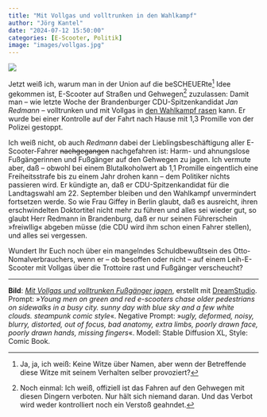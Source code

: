```yaml
---
title: "Mit Vollgas und volltrunken in den Wahlkampf"
author: "Jörg Kantel"
date: "2024-07-12 15:50:00"
categories: [E-Scooter, Politik]
image: "images/vollgas.jpg"
---
```


[![](images/vollgas-b.jpg)](https://www.flickr.com/photos/schockwellenreiter/53852240385/)

Jetzt weiß ich, warum man in der Union auf die beSCHEUERte[^1] Idee gekommen ist, E-Scooter auf Straßen und Gehwegen[^2] zuzulassen: Damit man -- wie letzte Woche der Brandenburger CDU-Spitzenkandidat *Jan Redmann* -- volltrunken und mit Vollgas in [den Wahlkampf rasen](https://www.rbb24.de/politik/beitrag/2024/07/redmann-cdu-brandenburg-betrunken-e-scooter.html) kann. Er wurde bei einer Kontrolle auf der Fahrt nach Hause mit 1,3&nbsp;Promille von der Polizei gestoppt.

[^1]: Ja, ja, ich weiß: Keine Witze über Namen, aber wenn der Betreffende diese Witze mit seinem Verhalten selber provoziert?
[^2]: Noch einmal: Ich weiß, offiziell ist das Fahren auf den Gehwegen mit diesen Dingern verboten. Nur hält sich niemand daran. Und das Verbot wird weder kontrolliert noch ein Verstoß geahndet.

Ich weiß nicht, ob auch *Redmann* dabei der Lieblingsbeschäftigung aller E-Scooter-Fahrer ~~nachgegangen~~ nachgefahren ist: Harm- und ahnungslose Fußgängerinnen und Fußgänger auf den Gehwegen zu jagen. Ich vermute aber, daß -- obwohl bei einem Blutalkoholwert ab 1,1&nbsp;Promille eingentlich eine Freiheitsstrafe bis zu einem Jahr drohen kann -- dem Politiker nichts passieren wird. Er kündigte an, daß er CDU-Spitzenkandidat für die Landtagswahl am 22.&nbsp;September bleiben und den Wahlkampf unvermindert fortsetzen werde. So wie Frau Giffey in Berlin glaubt, daß es ausreicht, ihren erschwindelten Doktortitel nicht mehr zu führen und alles sei wieder gut, so glaubt Herr Redmann in Brandenburg, daß er nur seinen Führerschein »freiwllig« abgeben müsse (die CDU wird ihm schon einen Fahrer stellen), und alles sei vergessen.

Wundert Ihr Euch noch über ein mangelndes Schuldbewußtsein des Otto-Nomalverbrauchers, wenn er -- ob besoffen oder nicht -- auf einem Leih-E-Scooter mit Vollgas über die Trottoire rast und Fußgänger verscheucht?

---

**Bild**: *[Mit Vollgas und volltrunken Fußgänger jagen](https://www.flickr.com/photos/schockwellenreiter/53852240385/)*, erstellt mit [DreamStudio](https://beta.dreamstudio.ai/). Prompt: »*Young men on green and red e-scooters chase older pedestrians on sidewalks in a busy city. sunny day with blue sky and a few white clouds. steampunk comic style*«. Negative Prompt: »*ugly, deformed, noisy, blurry, distorted, out of focus, bad anatomy, extra limbs, poorly drawn face, poorly drawn hands, missing fingers*«. Modell: Stable Diffusion XL, Style: Comic Book.